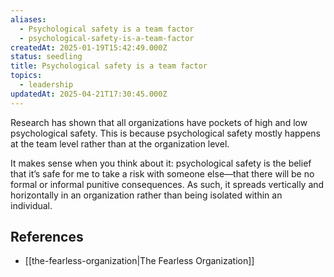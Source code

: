 ```yaml
---
aliases:
  - Psychological safety is a team factor
  - psychological-safety-is-a-team-factor
createdAt: 2025-01-19T15:42:49.000Z
status: seedling
title: Psychological safety is a team factor
topics:
  - leadership
updatedAt: 2025-04-21T17:30:45.000Z
---
```

Research has shown that all organizations have pockets of high and low psychological safety. This is because psychological safety mostly happens at the team level rather than at the organization level.

It makes sense when you think about it: psychological safety is the belief that it’s safe for me to take a risk with someone else—that there will be no formal or informal punitive consequences. As such, it spreads vertically and horizontally in an organization rather than being isolated within an individual.

## References

- [[the-fearless-organization|The Fearless Organization]]
